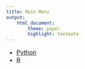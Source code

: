 ```yaml
---
title: Main Menu
output:
    html_document:
        theme: paper
        highlight: textmate
---
```

<font size="3">

- [Python](python.html)
- [R](R.html)

</font>
